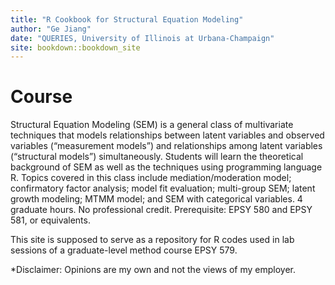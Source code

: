 ```yaml
--- 
title: "R Cookbook for Structural Equation Modeling"
author: "Ge Jiang"
date: "QUERIES, University of Illinois at Urbana-Champaign"
site: bookdown::bookdown_site
---
```


# Course

Structural Equation Modeling (SEM) is a general class of multivariate techniques that models relationships between latent variables and observed variables (“measurement models”) and relationships among latent variables (“structural models”) simultaneously. Students will learn the theoretical background of SEM as well as the techniques using programming language R. Topics covered in this class include mediation/moderation model; confirmatory factor analysis; model fit evaluation; multi-group SEM; latent growth modeling; MTMM model; and SEM with categorical variables. 4 graduate hours. No professional credit. Prerequisite: EPSY 580 and EPSY 581, or equivalents.

This site is supposed to serve as a repository for R codes used in lab sessions of a graduate-level method course EPSY 579. 

*Disclaimer: Opinions are my own and not the views of my employer.
